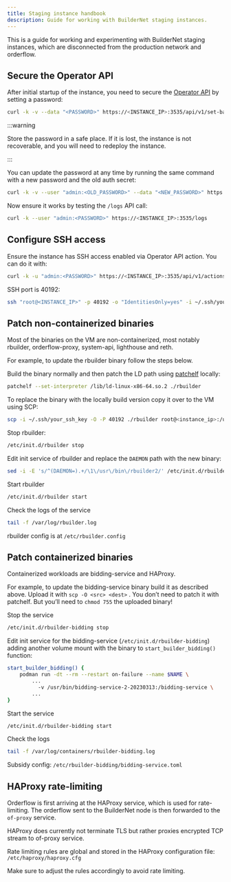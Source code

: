 ```yaml
---
title: Staging instance handbook
description: Guide for working with BuilderNet staging instances.
---
```


This is a guide for working and experimenting with BuilderNet staging instances, which are disconnected from the production network and orderflow.

## Secure the Operator API

After initial startup of the instance, you need to secure the [Operator API](operator-api) by setting a password:

```bash
curl -k -v --data "<PASSWORD>" https://<INSTANCE_IP>:3535/api/v1/set-basic-auth
```

:::warning

Store the password in a safe place. If it is lost, the instance is not recoverable, and you will need to redeploy the instance.

:::

You can update the password at any time by running the same command with a new password and the old auth secret:

```bash
curl -k -v --user "admin:<OLD_PASSWORD>" --data "<NEW_PASSWORD>" https://<INSTANCE_IP>:3535/api/v1/set-basic-auth
```

Now ensure it works by testing the `/logs` API call:

```bash
curl -k --user "admin:<PASSWORD>" https://<INSTANCE_IP>:3535/logs
```

## Configure SSH access

Ensure the instance has SSH access enabled via Operator API action. You can do it with:

```bash
curl -k -u "admin:<PASSWORD>" https://<INSTANCE_IP>:3535/api/v1/actions/ssh_start
```

SSH port is 40192:

```bash
ssh "root@<INSTANCE_IP>" -p 40192 -o "IdentitiesOnly=yes" -i ~/.ssh/your_ssh_key
```

## Patch non-containerized binaries

Most of the binaries on the VM are non-containerized, most notably rbuilder, orderflow-proxy, system-api, lighthouse and reth.

For example, to update the rbuilder binary follow the steps below.

Build the binary normally and then patch the LD path using [patchelf](https://github.com/NixOS/patchelf) locally:

```bash
patchelf --set-interpreter /lib/ld-linux-x86-64.so.2 ./rbuilder
```

To replace the binary with the locally build version copy it over to the VM using SCP:

```bash
scp -i ~/.ssh/your_ssh_key -O -P 40192 ./rbuilder root@<instance_ip>:/usr/bin/rbuilder2
```

Stop rbuilder:

```bash
/etc/init.d/rbuilder stop
```

Edit init service of rbuilder and replace the `DAEMON` path with the new binary:

```bash
sed -i -E 's/^(DAEMON=).+/\1\/usr\/bin\/rbuilder2/' /etc/init.d/rbuilder
```

Start rbuilder

```bash
/etc/init.d/rbuilder start
```

Check the logs of the service

```bash
tail -f /var/log/rbuilder.log
```

rbuilder config is at `/etc/rbuilder.config`

## Patch containerized binaries

Containerized workloads are bidding-service and HAProxy.

For example, to update the bidding-service binary build it as described above. Upload it with `scp -O <src> <dest>` . You don’t need to patch it with patchelf. But you’ll need to `chmod 755` the uploaded binary!

Stop the service

```bash
/etc/init.d/rbuilder-bidding stop
```

Edit init service for the bidding-service (`/etc/init.d/rbuilder-bidding`) adding another volume mount with the binary to `start_builder_bidding()` function:

```bash
start_builder_bidding() {
    podman run -dt --rm --restart on-failure --name $NAME \
        ...
	      -v /usr/bin/bidding-service-2-20230313:/bidding-service \
        ...
}
```

Start the service

```bash
/etc/init.d/rbuilder-bidding start
```

Check the logs

```bash
tail -f /var/log/containers/rbuilder-bidding.log
```

Subsidy config: `/etc/rbuilder-bidding/bidding-service.toml`

## HAProxy rate-limiting

Orderflow is first arriving at the HAProxy service, which is used for rate-limiting. The orderflow sent to the BuilderNet node is then forwarded to the `of-proxy` service.

HAProxy does currently not terminate TLS but rather proxies encrypted TCP stream to of-proxy service.

Rate limiting rules are global and stored in the HAProxy configuration file: `/etc/haproxy/haproxy.cfg`

Make sure to adjust the rules accordingly to avoid rate limiting.